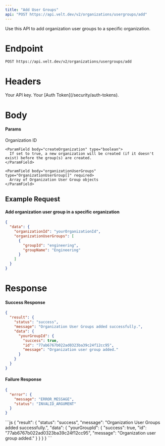 ```yaml
---
title: "Add User Groups"
api: "POST https://api.velt.dev/v2/organizations/usergroups/add"
---
```


Use this API to add organization user groups to a specific organization.

# Endpoint

`POST https://api.velt.dev/v2/organizations/usergroups/add`

# Headers

<ParamField header="x-velt-api-key" type="string" required>
  Your API key.
</ParamField>

<ParamField header="x-velt-auth-token" type="string" required>
  Your [Auth Token](/security/auth-tokens).
</ParamField>

# Body

#### Params

<ParamField body="data" type="object" required>
  <Expandable title="properties">
    <ParamField body="organizationId" type="string" required>
      Organization ID
    </ParamField>

    <ParamField body="createOrganization" type="boolean">
      If set to true, a new organization will be created (if it doesn't exist) before the group(s) are created.
    </ParamField>

    <ParamField body="organizationUserGroups" type="OrganizationUserGroup[]" required>
      Array of Organization User Group objects
    </ParamField>
  </Expandable>
</ParamField>

## **Example Request**

#### Add organization user group in a specific organization

```JSON
{
  "data": {
    "organizationId": "yourOrganizationId",
    "organizationUserGroups": [
      {
        "groupId": "engineering",
        "groupName": "Engineering"
      }
    ]
  }
}
```

# Response

#### Success Response

```JSON
{
  "result": {
    "status": "success",
    "message": "Organization User Groups added successfully.",
    "data": {
      "yourGroupId": {
        "success": true,
        "id": "77ab6767b022ad0323ba39c24f12cc95",
        "message": "Organization user group added."
      }
    }
  }
}
```

#### Failure Response

```JSON
{
  "error": {
    "message": "ERROR_MESSAGE",
    "status": "INVALID_ARGUMENT"
  }
}
```

<ResponseExample>
```js
{
  "result": {
    "status": "success",
    "message": "Organization User Groups added successfully.",
    "data": {
      "yourGroupId": {
        "success": true,
        "id": "77ab6767b022ad0323ba39c24f12cc95",
        "message": "Organization user group added."
      }
    }
  }
}
```
</ResponseExample>